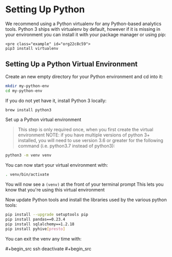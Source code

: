 Setting Up Python
=================

We recommend using a Python virtualenv for any Python-based analytics tools. Python 3 ships with virtualenv by default, however if it is missing in your environment you can install it with your package manager or using pip:

```
<pre class="example" id="org22c8c59">
pip3 install virtualenv
```

Setting Up a Python Virtual Environment
---------------------------------------

Create an new empty directory for your Python environment and cd into it:

```sh
mkdir my-python-env
cd my-python-env
```



If you do not yet have it, install Python 3 locally:

```sh
brew install python3
```



Set up a Python virtual environment

> This step is only required once, when you first create the virtual environment NOTE: if you have multiple versions of python 3+ installed, you will need to use version 3.6 or greater for the following command (i.e. python3.7 instead of python3):

```sh
python3 -m venv venv
```



You can now start your virtual environment with:

```sh
. venv/bin/activate
```



You will now see a `(venv)` at the front of your terminal prompt This lets you know that you're using this virtual environment

Now update Python tools and install the libraries used by the various python tools:

```sh
pip install --upgrade setuptools pip
pip install pandas==0.23.4
pip install sqlalchemy==1.2.18
pip install pyhive[presto]
```



You can exit the venv any time with:

\#+begin\_src ssh deactivate #+begin\_src